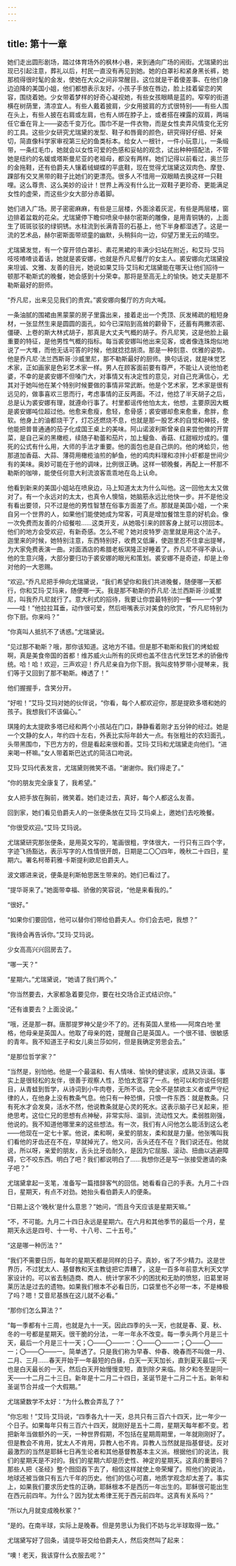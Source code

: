 ```yaml
---
---
---
```

title: 第十一章
---




她们走出圆形剧场，踏过体育场外的枫林小巷，来到通向广场的闹街。尤瑞黛的出现已引起注意，葬礼以后，村民一直没有再见到她。她的白罩衫和紧身黑长裤，她那梳得很时髦的金发，使她在大众之间非常醒目。这位就是干着傻差事、在他们身边迫降的美国小姐，他们都想表示友好。小孩子手放在唇边，脸上挂着留恋的笑容，围绕着她。少女带着梦样的好奇心凝视她，有些女孩眼睛是蓝的。窄窄的街道横在树荫里，清凉宜人。有些人戴着披肩，少女用披肩的方式很特别——有些人围在头上，有些人披在右肩或左肩，也有人绑在脖子上，或者搭在裸露的双肩，两端任它垂在背上——姿态千变万化。围巾不是一件衣物，而是女性卖弄风情变化无穷的工具。这些少女研究尤瑞黛的发型、鞋子和唇膏的颜色，研究得好仔细、好亲切，简直像科学家审视第三纪的鱼类标本。给女人一根针，一件小玩意儿，一条缎带，一条红毛巾，她就会以女性可爱的色感和妥帖的观念，试出种种搭配法，不管她是纽约的名媛或塔斯曼尼亚的老祖母，都没有两样。她们记得以前看过，奥兰莎的金拖鞋，还有伯爵夫人镶着绒蝴蝶的平底鞋，现在觉得尤瑞黛这双肉色、摩登、踝部有交叉黑带的鞋子比她们的更漂亮。很多人不惜用一双眼睛去换这样一只鞋哩。这么尊贵、这么美妙的设计！世界上再没有什么比一双鞋子更珍奇、更能满足女性的虚荣，而这些少女大部分赤着脚。

她们进入广场。房子密密麻麻，有些是三层楼，外面涂着灰泥，有些是两层楼，窗边排着盆栽的花朵。尤瑞黛停下瞻仰喷泉中赫尔密斯的雕像，是用青铜铸的，上面生了斑斑驳驳的绿铜锈。水柱流到长满青苔的石基上，他下半身都湿透了。这是一流的艺术品，赫尔密斯面带顽童的幽默，头稍斜向一边，仰望万里无云的晴空。

尤瑞黛发觉，有一个穿开领白罩衫、素花黑裙的丰满少妇站在附近，和艾玛·艾玛吱吱喳喳谈着话，她就是裘安娜，也就是乔凡尼餐厅的女主人。裘安娜向尤瑞黛投来坦诚、文雅、友善的目光，她说如果艾玛·艾玛和尤瑞黛能在哪天让他们招待一顿那不勒斯式的晚餐，她会感到十分荣幸。那将是至高无上的愉快。她丈夫是那不勒斯最好的厨师。

“乔凡尼，出来见见我们的贵宾。”裘安娜向餐厅的方向大喊。

一条油腻的围裙由黑蒙蒙的房子里露出来，接着走出一个秃顶、灰发稀疏的粗短身材，一张显然生来是圆圆的面孔，如今已深陷到高耸的颧骨下，还蓄有两撇浓密、僵硬、上卷的斯大林式胡子，那真是大丈夫气概的胡子。乔凡尼笑，这是他脸上最重要的特征，是他男性气概的指标。每当裘安娜叫他出来见客，或者像连珠炮似地说了一大堆，而他无话可答的时候，他就捻捻胡须。那是一种刻意、优雅的姿势。他是乔凡尼·法兰西斯哥·沙威里尼，那不勒斯最好的厨师。换句话说，就是味觉艺术家，正如画家是色彩艺术家一样。男人在顾客面前要有尊严，不能让人说他怕老婆，不幸的是裘安娜不但嗓门大，对事情又有决定性的意见，对自己充满信心，尤其对于她叫他在某个特别时候要做的事情非常武断。他是个艺术家，艺术家是很有远见的，做事喜欢三思而行，考虑事情的正反两面。不过，他捻了半天胡子之后，总是认为裘安娜有理，就遵命行事了。村里都谣传他怕太太，他想，主要原因大概是裘安娜吨位超过他。他愈来愈瘦，愈轻，愈骨感；裘安娜却愈来愈重，愈胖，愈软。他身上的油都烧干了，灯芯还燃烧不息，也就是那一股艺术的自觉和神技，使他能把普普通通的茄子化成国王桌上的美味。阿山诺波利斯曾亲自来尝他做的开胃菜，是自己采的黑橄榄，续随子勒蕾和茄片，加上鳀鱼、香菇、红甜椒炒成的。僵死的公式有什么用，大师的手法才重要。他的面包也是自己烘的。他的烤蛤贝，他那道加香菇、大蒜、薄荷用橄榄油煎的鲈鱼，他的鸡肉料理和凉拌小虾都是世间少有的美味。奥妙可能在于他的调味，比例很正确。这样一顿晚餐，再配上一杯那不勒斯的咖啡，能使任何意大利流浪客乖乖地在岛上认命。

他看到新来的美国小姐站在喷泉边，马上知道太太为什么叫他。这一回他太太又做对了。有一个永远对的太太，也真令人懊恼，她脑筋永远比他快一步。并不是他没有看出要领，只不过是他的男性智慧在俗事方面差了点。那就是美国小姐，一个来自另一个世界的人，如果他们能使她成为常客，可真是增加餐馆生意的好机会。像一次免费而友善的介绍餐啦……这类开支，从她吸引来的顾客身上就可以捞回本。他们的地方会受欢迎，有新奇感。怎么不呢？她对皮特罗·迦里就是用这个法子。迦里来的时候，她特别注意，东西特别好，收费又低廉，使迦里忍不住拿出提琴，为大家免费表演一曲。对面酒店的希腊老板琪隆正好睡着了。乔凡尼不得不承认，他的生意兴隆，大部分要归功于裘安娜的眼光和策划。裘安娜不是奇迹，却是上帝对他的一大恩赐。

“欢迎。”乔凡尼把手伸向尤瑞黛说，“我们希望你和我们共进晚餐，随便哪一天都行，你和艾玛·艾玛来，随便哪一天。我是那不勒斯的乔凡尼·法兰西斯哥·沙威里尼，叫我乔凡尼就行了。意大利式的招待，我要让你尝最特别的一餐——一个梦——哇！”他拉拉耳垂，动作很可爱，然后咂嘴表示对美食的欣赏，“乔凡尼特别为你下厨。你来吗？”

“你真叫人抵抗不了诱惑。”尤瑞黛说。

“见过那不勒斯？哦，那你该知道。这地方不错。但是那不勒斯和我们的烤蛤蚬啊，真是美食帝国的首都！维苏威火山所有的灰烬也盖不住古代烹饪艺术的骄傲传统。哈！哈！欢迎，三声欢迎！乔凡尼亲自为你下厨。我叫皮特罗带小提琴来，我们等于又回到了那不勒斯。棒透了！”

他们握握手，含笑分开。

“好啦！”艾玛·艾玛对她的伙伴说，“你看，每个人都欢迎你，那是提欧多塔和她的孩子。我想我们不该偏心。”

琪隆的太太提欧多塔已经和两个小孩站在门口，静静看着刚才五分钟的经过。她是一个文静的女人，年约四十左右，外表比实际年龄大一点。有张粗壮的农妇面孔，头带黑围巾，下巴方方的，但是看起来很和善。艾玛·艾玛和尤瑞黛走向他们。“进来喝一杯嘛。”女人带着斯巴达式的简洁口吻说。

艾玛·艾玛代表发言，尤瑞黛则微笑不语。“谢谢你。我们得走了。”

“你的朋友完全康复了，我希望。”

女人把手放在胸前，微笑着。她们走过去，真好，每个人都这么友善。

回到家，她们看见伯爵夫人的一张便条放在艾玛·艾玛桌上，邀她们去吃晚餐。

“你很受欢迎。”艾玛·艾玛说。

尤瑞黛研究那张便条，是用英文写的，笔画很粗，字体很大，一行只有三四个字，字迹飞扬豁达，表示写字的人性情很开朗，日期是二〇〇四年，晚秋二十四日，星期六。署名柯蒂莉雅·卡斯提利欧尼伯爵夫人。

波文娜进来说，便条是利斯帕思医生带来的。她们已看过了。

“提华哥来了。”她面带幸福、骄傲的笑容说，“他是来看我的。”

“很好。”

“如果你们要回信，他可以替你们带给伯爵夫人。你们会去吧，我想？”

“我待会再告诉你。”艾玛·艾玛说。

少女高高兴兴回房去了。

“哪一天？”

“星期六。”尤瑞黛说，“她请了我们两个。”

“你当然要去，大家都急着要见你，要在社交场合正式结识你。”

“还有谁要去？上面没说。”

“哦，还是那一群。唐那提罗神父是少不了的。还有英国人里格——阿席白地·里格，他母亲是英国人。他取了母亲的姓，提醒自己是英国人。一个很不错、很敏感的青年。我不知道王子和女儿奥兰莎如何，但是我确定劳思会去。”

“是那位哲学家？”

“当然是，别怕他。他是一个最温和、有人情味、愉快的健谈家，成熟又诙谐。事实上是很轻松的友伴，很善于观察人性，恐怕太宽容了一点。他可以和你谈任何题目，从青蛙到哲学，从诗词到小牛肉卷，无所不谈。完全不是禁欲主义者或严守纪律的人，在他身上没有教条气息。他只有一种恐惧，只恨一件东西：就是教条。只有死水才会发臭，活水不然，他说教条就是心灵的死水。这表示脑子已关起来，拒绝思考。这位仁兄的思想有点神秘，非常实际、温驯，流动性又大。柔弱胜刚强，他说的。我不知道他哪里来的这些想法。有一次，我们有人问他怎么能活到这么老——他现在一定七十冢。他说，柔和啊，亲爱的朋友，柔和就是力量。他张嘴叫我们看他的牙齿还在不在，早就掉光了。他又问，舌头还在不在？我们说还在。他就说，所以呀，亲爱的朋友，舌头比牙齿耐久，是因为它屈服、滚动、扭曲以逃避障碍，它不咬东西。明白了吧？我们都说明白了……我想你还是写一张接受邀请的条子吧？”

尤瑞黛拿起一支笔，准备写一篇措辞客气的回信。她看看自己的手表。九月二十四日，星期天，有点不对劲。她抬头看伯爵夫人的便条。

“日期上这个‘晚秋’是什么意思？”她问，“而且今天应该是星期天嘛。”

“不，不可能。九月二十四日永远是星期六。在六月和其他季节的最后一个月，星期天永远是四号、十一号、十八号、二十五号。”

“这是哪一种历法？”

“我们不需要日历，每年的星期天都是同样的日子。真妙，省了不少精力。这是世界历，不过犹太人、基督教和天主教徒把它弄糟了，这是一百多年前意大利天文学家设计的。可以省去制造商、商人、统计学家不少的困扰和无助的愤怒，旧葛里哥莱历法是过去的遗物。如果我们根本不必看日历，口袋里也不必带一本，不是棒极了吗？嗯！艾音尼基族在这儿就不必看。”

“那你们怎么算法？”

“每一季都有十三周，也就是九十一天。因此四季的头一天，也就是春、夏、秋、冬的一号都是星期天。很干脆的分法，一年一年永不改变。每一季头两个月是三十天，最后一个月是三十一天；〇——〇——一：〇——〇——一；〇——〇——一；〇——〇——一。简单透了。只是我们称为早春、仲春、晚春而不叫做一月、二月、三月……春天开始于一年最短的白昼，白天一天天加长，直到夏天最后一天也是白天最长的一天，然后白天开始慢慢变短，直到除夕来临。除夕和冬至是同一天——十二月二十三日。新年是十二月二十四日，圣诞节是十二月二十五。新年和圣诞节合并成一个大假期。”

尤瑞黛数学不太好：“为什么教会弄乱了？”

“你忘啦！”艾玛·艾玛说，“四季各九十一天，总共只有三百六十四天，比一年少一个日子。如果每年只有三百六十四天，就刚好是五十二周，星期天每年都不变。若把新年当做额外的一天，一种世界假期，不包括在星期周期里，一年就刚刚好了。但是教会不肯用，犹太人不肯用，异教人也不肯。异教人当然就是指基督徒。反对最激烈的当然是耶稣七日再生论者和其他基督教基本主义派。根据他们的说法，我们的星期天是不对的。我们的星期六却是历史性、神定的星期天。这真的重要吗？那些人把《圣经》整个囫囵吞下去了，相信这样就使上帝荣耀了。照他们的说法，地球还被当做只有五六千年的历史。他们的信心可嘉，地质学观念却太差了。事实上，如果我们要求历史性的正确，耶稣根本不是西历一年出生的。耶稣很可能出生在西元前四年。为什么？因为犹太希律王死于西元前四年。这真有关系吗？”

“所以九月就变成晚秋冢？”

“是的。在南半球，实际上是晚春。但是劳思认为我们不妨与北半球取得一致。”

尤瑞黛写好了回条，请提华哥交给伯爵夫人，然后突然叫了起来：

“噢！老天，我该穿什么衣服去呢？”
